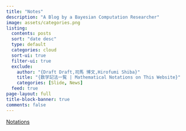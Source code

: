 ```yaml
---
title: "Notes"
description: "A Blog by a Bayesian Computation Researcher"
image: assets/categories.png
listing:
  contents: posts
  sort: "date desc"
  type: default
  categories: cloud
  sort-ui: true
  filter-ui: true
  exclude: 
    author: "{Draft Draft,司馬 博文,Hirofumi Shiba}"
    title: "{数学記法一覧 | Mathematical Notations on This Website}"
    categories: [Slide, News]
  feed: true
page-layout: full
title-block-banner: true
comments: false
---
```


[Notations](/static/Notations.qmd)<!-- |  [Categories](/static/PartialCategories.qmd) -->